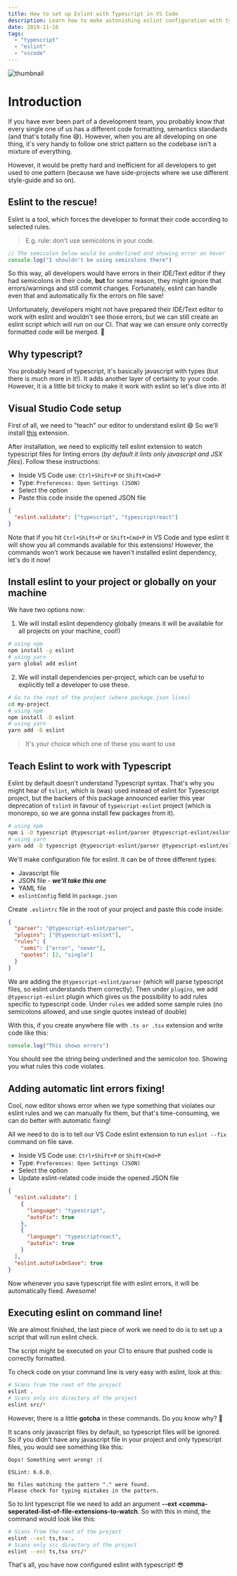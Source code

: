 ---
title: How to set up Eslint with Typescript in VS Code
description: Learn how to make astonishing eslint configuration with typescript support in Visual Studio Code and CLI!
date: 2019-11-16
tags:
  - "typescript"
  - "eslint"
  - "vscode"
---

![thumbnail](./images/thumbnail.png)

# Introduction

If you have ever been part of a development team, you probably know that every single one of us has a different code formatting, semantics standards (and that's totally fine 😅). However, when you are all developing on one thing, it's very handy to follow one strict pattern so the codebase isn't a mixture of everything.

However, it would be pretty hard and inefficient for all developers to get used to one pattern (because we have side-projects where we use different style-guide and so on).

## Eslint to the rescue!

Eslint is a tool, which forces the developer to format their code according to selected rules.

> E.g. rule: don't use semicolons in your code.

```js
// The semicolon below would be underlined and showing error on hover
console.log("I shouldn't be using semicolons there")
```

So this way, all developers would have errors in their IDE/Text editor if they had semicolons in their code, **but** for some reason, they might ignore that errors/warnings and still commit changes. Fortunately, eslint can handle even that and automatically fix the errors on file save!

Unfortunately, developers might not have prepared their IDE/Text editor to work with eslint and wouldn't see those errors, but we can still create an eslint script which will run on our CI. That way we can ensure only correctly formatted code will be merged. 🙌

## Why typescript?

You probably heard of typescript, it's basically javascript with types (but there is much more in it!). It adds another layer of certainty to your code. However, it is a little bit tricky to make it work with eslint so let's dive into it!

## Visual Studio Code setup

First of all, we need to "teach" our editor to understand eslint 😄
So we'll install [this](https://marketplace.visualstudio.com/items?itemName=dbaeumer.vscode-eslint) extension.

After installation, we need to explicitly tell eslint extension to watch typescript files for linting errors (_by default it lints only javascript and JSX files_). Follow these instructions:

- Inside VS Code use: `Ctrl+Shift+P` or `Shift+Cmd+P`
- Type: `Preferences: Open Settings (JSON)`
- Select the option
- Paste this code inside the opened JSON file

```json
{
  "eslint.validate": ["typescript", "typescriptreact"]
}
```

Note that if you hit `Ctrl+Shift+P` or `Shift+Cmd+P` in VS Code and type eslint it will show you all commands available for this extensions! However, the commands won't work because we haven't installed eslint dependency, let's do it now!

## Install eslint to your project or globally on your machine

We have two options now:

1. We will install eslint dependency globally (means it will be available for all projects on your machine, cool!)

```bash
# using npm
npm install -g eslint
# using yarn
yarn global add eslint
```

2. We will install dependencies per-project, which can be useful to explicitly tell a developer to use these.

```bash
# Go to the root of the project (where package.json lives)
cd my-project
# using npm
npm install -D eslint
# using yarn
yarn add -D eslint
```

> It's your choice which one of these you want to use

## Teach Eslint to work with Typescript

Eslint by default doesn't understand Typescript syntax. That's why you might hear of `tslint`, which is (was) used instead of eslint for Typescript project, but the backers of this package announced earlier this year deprecation of `tslint` in favour of `typescript-eslint` project (which is monorepo, so we are gonna install few packages from it).

```bash
# using npm
npm i -D typescript @typescript-eslint/parser @typescript-eslint/eslint-plugin
# using yarn
yarn add -D typescript @typescript-eslint/parser @typescript-eslint/eslint-plugin
```

We'll make configuration file for eslint. It can be of three different types:

- Javascript file
- JSON file - _**we'll take this one**_
- YAML file
- `eslintConfig` field in `package.json`

Create `.eslintrc` file in the root of your project and paste this code inside:

```json
{
  "parser": "@typescript-eslint/parser",
  "plugins": ["@typescript-eslint"],
  "rules": {
    "semi": ["error", "never"],
    "quotes": [2, "single"]
  }
}
```

We are adding the `@typescript-eslint/parser` (which will parse typescript files, so eslint understands them correctly). Then under `plugins`, we add `@typescript-eslint` plugin which gives us the possibility to add rules specific to typescript code. Under `rules` we added some sample rules (no semicolons allowed, and use single quotes instead of double)

With this, if you create anywhere file with `.ts or .tsx` extension and write code like this:

```ts
console.log("This shows errors")
```

You should see the string being underlined and the semicolon too. Showing you what rules this code violates.

## Adding automatic lint errors fixing!

Cool, now editor shows error when we type something that violates our eslint rules and we can manually fix them, but that's time-consuming, we can do better with automatic fixing!

All we need to do is to tell our VS Code eslint extension to run `eslint --fix` command on file save.

- Inside VS Code use: `Ctrl+Shift+P` or `Shift+Cmd+P`
- Type: `Preferences: Open Settings (JSON)`
- Select the option
- Update eslint-related code inside the opened JSON file

```json
{
  "eslint.validate": [
    {
      "language": "typescript",
      "autoFix": true
    },
    {
      "language": "typescriptreact",
      "autoFix": true
    }
  ],
  "eslint.autoFixOnSave": true
}
```

Now whenever you save typescript file with eslint errors, it will be automatically fixed. Awesome!

## Executing eslint on command line!

We are almost finished, the last piece of work we need to do is to set up a script that will run eslint check.

The script might be executed on your CI to ensure that pushed code is correctly formatted.

To check code on your command line is very easy with eslint, look at this:

```bash
# Scans from the root of the project
eslint .
# Scans only src directory of the project
eslint src/*
```

However, there is a little **gotcha** in these commands. Do you know why? 🤔

It scans only javascript files by default, so typescript files will be ignored. So if you didn't have any javascript file in your project and only typescript files, you would see something like this:

```
Oops! Something went wrong! :(

ESLint: 6.6.0.

No files matching the pattern "." were found.
Please check for typing mistakes in the pattern.
```

So to lint typescript file we need to add an argument **--ext <comma-seperated-list-of-file-extensions-to-watch**. So with this in mind, the command would look like this:

```bash
# Scans from the root of the project
eslint --ext ts,tsx .
# Scans only src directory of the project
eslint --ext ts,tsx src/*
```

That's all, you have now configured eslint with typescript! 😎
